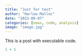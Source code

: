 ```yaml
---
title: "Just for test"
author: "Harlow Malloc"
date: "2023-09-07"
categories: [news, code, analysis]
image: "image.jpg"
---
```


This is a post with executable code.

```r
1 + 1
```
